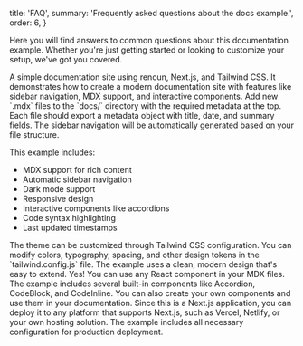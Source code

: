   title: 'FAQ',
  summary: 'Frequently asked questions about the docs example.',
  order: 6,
}

Here you will find answers to common questions about this documentation example. Whether you're just getting started or looking to customize your setup, we've got you covered.

<Accordion title="What is this example?">
  A simple documentation site using renoun, Next.js, and Tailwind CSS. It
  demonstrates how to create a modern documentation site with features like
  sidebar navigation, MDX support, and interactive components.
</Accordion>

<Accordion title="How do I add new docs?">
  Add new `.mdx` files to the `docs/` directory with the required metadata at
  the top. Each file should export a metadata object with title, date, and
  summary fields. The sidebar navigation will be automatically generated based
  on your file structure.
</Accordion>

<Accordion title="What features are included?">
  
  This example includes: 
  
  - MDX support for rich content
  - Automatic sidebar
  navigation
  - Dark mode support
  - Responsive design
  - Interactive components
  like accordions
  - Code syntax highlighting
  - Last updated timestamps

</Accordion>

<Accordion title="How do I customize the theme?">
  The theme can be customized through Tailwind CSS configuration. You can modify
  colors, typography, spacing, and other design tokens in the
  `tailwind.config.js` file. The example uses a clean, modern design that's easy
  to extend.
</Accordion>

<Accordion title="Can I use custom components in MDX?">
  Yes! You can use any React component in your MDX files. The example includes
  several built-in components like Accordion, CodeBlock, and CodeInline. You can
  also create your own components and use them in your documentation.
</Accordion>

<Accordion title="How do I deploy this site?">
  Since this is a Next.js application, you can deploy it to any platform that
  supports Next.js, such as Vercel, Netlify, or your own hosting solution. The
  example includes all necessary configuration for production deployment.
</Accordion>

